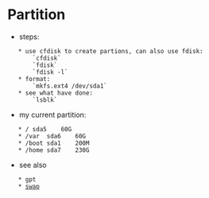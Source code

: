 = Partition =

* steps:
	* use cfdisk to create partions, can also use fdisk:
		`cfdisk`
		`fdisk`
		`fdisk -l`
	* format:
		`mkfs.ext4 /dev/sda1`
	* see what have done:
		`lsblk`
* my current partition:
	* /	sda5	60G
	* /var	sda6	60G
	* /boot	sda1	200M
	* /home	sda7	230G
* see also
	* gpt
	* [[swap]]
